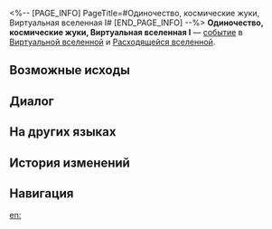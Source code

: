 <%-- [PAGE_INFO]
PageTitle=#Одиночество, космические жуки, Виртуальная вселенная I#
[END_PAGE_INFO] --%>
{{Дополнить}}
{{ВВ Событие Инфобокс
|id                 = 14401
|Название           = 
|Изображение        = Событие ВВ Космические жуки.png
|Испытание_в_вв     = Неизвестно
|Испытание_в_рое    = Неизвестно
|Испытание_в_зиш    = 
|Испытание_в_рв     = Неизвестно
|Испытание_в_облнеп = Неизвестно
|Требования         = 
|Пред               = 
|След               = 
|Упоминания         = 
|Порядок            = 033
|Порядок_рв         = 054
}}
'''Одиночество, космические жуки, Виртуальная вселенная I''' — [[Расходящаяся вселенная/События|событие]] в [[Виртуальная вселенная|Виртуальной вселенной]] и [[Расходящаяся вселенная|Расходящейся вселенной]].

==Возможные исходы==
{{Возможные исходы
|Выбор_1 = Напоить собственной кровью
|Результат_1 = Весь отряд теряет 80% НР.
|Путь_1   = Изобилие
|Режимы_1  = рой

|Выбор_2 = Заботиться со всей душой
|Результат_2 = Вот так вы обращаетесь с друзьями.
|Путь_2   = Сохранение
|Режимы_2  = рой

|Выбор_3 = Накормить закуской с морской солью с галактики Эретесия
|Режимы_3  = вв,рой

|Шанс_3_1 = 70%

|Шанс_3_2 = 30%

|Выбор_4 = Применить особую чистящую пену из Мыльнотопии
|Режимы_4  = вв,рой

|Шанс_4_1 = 70%

|Шанс_4_2 = 30%

|Выбор_5 = Напоить особым молочным чаем от колонии вихреводов
|Режимы_5  = вв,рой

|Шанс_5_1 = 70%

|Шанс_5_2 = 30%

|Шанс_6 = 70%
|Режимы_6  = вв

|Шанс_7 = 30%
|Режимы_7  = вв

|Выбор_8 = Накормить закуской с морской солью с галактики Эретесия
|Результат_8 = Отказаться от диковин: 1, получить шанс обрести случайные диковины: 3.
|Режимы_8  = рв

|Выбор_9 = Применить особую чистящую пену из Мыльнотопии
|Результат_9 = Отказаться от благословений: 1, получить шанс обрести случайные благословения: 4.
|Режимы_9  = рв

|Выбор_10 = Напоить особым молочным чаем от колонии вихреводов
|Результат_10 = Отказаться от космических фрагментов: 100, получить шанс обрести космические фрагменты: 400.
|Режимы_10  = рв

|Выбор_11 = Накормить закуской с морской солью с галактики Эретесия
|Результат_11 = Отказаться от диковин: 1, получить шанс обрести случайные диковины: 4.
|Режимы_11  = облнеп

|Выбор_12 = Применить особую чистящую пену из Мыльнотопии
|Результат_12 = Отказаться от случайных компонентов 1★: 1 и получить шанс получить случайные компоненты 1-2★: 4.
|Режимы_12  = облнеп

|Выбор_13 = Напоить особым молочным чаем от колонии вихреводов
|Результат_13 = Отказаться от космических фрагментов: 100, получить шанс обрести космические фрагменты: 500.
|Режимы_13  = облнеп
}}

==Диалог==
{{Диалог Начало}}
:{{tx}}
{{Диалог Конец}}

==На других языках==
{{На других языках
|en   = Loneliness, Cosmic Beauty Bugs, Simulated Universe (I)
|zhs  = 孤独，太空美虫，模拟宇宙（其一）
|zht  = 孤獨，太空美蟲，模擬宇宙（其一）
|ja   = {{Rubi|孤独|こどく}}、{{Rubi|宇宙|うちゅう}}の{{Rubi|美虫|びちゅう}}、{{Rubi|模擬宇宙|もぎうちゅう}}（1）
|ko   = 고독, 우주 곤충, 시뮬레이션 우주 (1)
|es   = Soledad, gusanos espaciales y el Universo Simulado I
|fr   = Solitude, insectes cosmiques merveilleux et Univers simulé (I)
|ru   = Одиночество, космические жуки, Виртуальная вселенная I
|th   = ความโดดเดี่ยว แมลงแสนสวยในอวกาศ และ Simulated Universe (1)
|vi   = Cô Độc, Sâu Không Gian, Vũ Trụ Mô Phỏng 1
|de   = Einsamkeit, Weltraum-Schönheitskäfer, Universum-Simulation (Teil 1)
|id   = Kesepian, Serangga Cantik Luar Angkasa, Simulated Universe (1)
|pt   = Solidão, Insetos da Beleza Cósmicos, Universo Simulado (I)
}}

==История изменений==
{{История изменений|null}}

==Навигация==
{{События ВВ Навбокс}}

[[en:]]